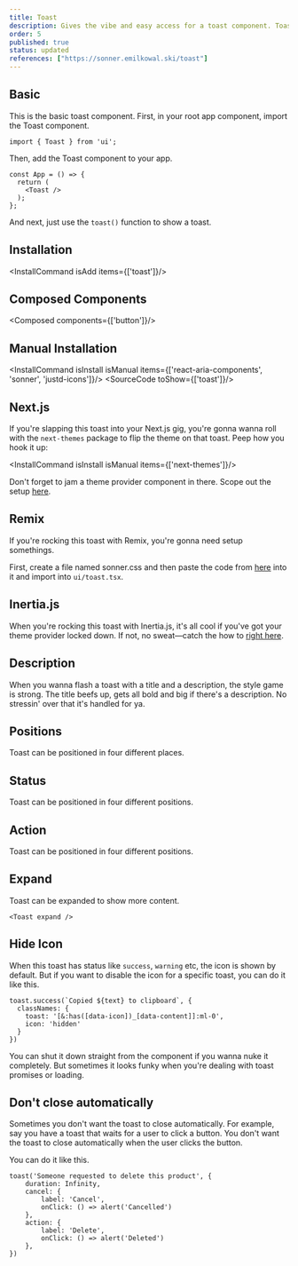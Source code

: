 ```yaml
---
title: Toast
description: Gives the vibe and easy access for a toast component. Toasts show quick, temporary alerts about actions, errors, or other events in an app.
order: 5
published: true
status: updated
references: ["https://sonner.emilkowal.ski/toast"]
---
```


## Basic
This is the basic toast component.
First, in your root app component, import the Toast component.
```tsx
import { Toast } from 'ui';
```
Then, add the Toast component to your app.
```tsx
const App = () => {
  return (
    <Toast />
  );
};
```
And next, just use the `toast()` function to show a toast.

<How toUse="statuses/toast-demo" />

## Installation
<InstallCommand isAdd items={['toast']}/>

## Composed Components
<Composed components={['button']}/>

## Manual Installation
<InstallCommand isInstall isManual items={['react-aria-components', 'sonner', 'justd-icons']}/>
<SourceCode toShow={['toast']}/>


## Next.js
If you're slapping this toast into your Next.js gig, you're gonna wanna roll with the `next-themes` package to flip the theme on that toast. Peep how you hook it up:

<InstallCommand isInstall isManual items={['next-themes']}/>

Don't forget to jam a theme provider component in there. Scope out the setup [here](/docs/dark-mode/next-js).

## Remix
If you're rocking this toast with Remix, you're gonna need setup somethings.

First, create a file named sonner.css and then paste the code from [here]('https://github.com/emilkowalski/sonner/blob/main/src/styles.css') into it and import into `ui/toast.tsx`.

## Inertia.js
When you're rocking this toast with Inertia.js, it's all cool if you've got your theme provider locked down. If not, no sweat—catch the how to [right here](/docs/dark-mode/inertia-js).

## Description
When you wanna flash a toast with a title and a description, the style game is strong. The title beefs up, gets all bold and big if there's a description. No stressin' over that it's handled for ya.
<How toUse="statuses/toast-description-demo" />

## Positions
Toast can be positioned in four different places.
<How toUse="statuses/toast-positions-demo" />

## Status
Toast can be positioned in four different positions.
<How toUse="statuses/toast-status-demo" />

## Action
Toast can be positioned in four different positions.
<How toUse="statuses/toast-action-demo" />

## Expand
Toast can be expanded to show more content.
```tsx
<Toast expand />
```

## Hide Icon
When this toast has status like `success`, `warning` etc, the icon is shown by default. But if you want to disable the icon for a specific toast, you can do it like this.
```tsx {2-5}
toast.success(`Copied ${text} to clipboard`, {
  classNames: {
    toast: '[&:has([data-icon])_[data-content]]:ml-0',
    icon: 'hidden'
  }
})
```
You can shut it down straight from the component if you wanna nuke it completely. But sometimes it looks funky when you're dealing with toast promises or loading.

## Don't close automatically
Sometimes you don't want the toast to close automatically. For example, say you have a toast that waits for a user to click a button. You don't want the toast to close automatically when the user clicks the button.

You can do it like this.
```tsx {2}
toast('Someone requested to delete this product', {
    duration: Infinity,
    cancel: {
        label: 'Cancel',
        onClick: () => alert('Cancelled')
    },
    action: {
        label: 'Delete',
        onClick: () => alert('Deleted')
    },
})
```
